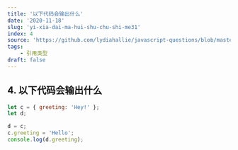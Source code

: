 ```yaml
---
title: '以下代码会输出什么'
date: '2020-11-18'
slug: 'yi-xia-dai-ma-hui-shu-chu-shi-me31'
index: 4
source: 'https://github.com/lydiahallie/javascript-questions/blob/master/zh-CN/README-zh_CN.md#6-%E8%BE%93%E5%87%BA%E6%98%AF%E4%BB%80%E4%B9%88'
tags:
    - 引用类型
draft: false
---
```


## 4. 以下代码会输出什么

```js:index.js
let c = { greeting: 'Hey!' };
let d;

d = c;
c.greeting = 'Hello';
console.log(d.greeting);
```
